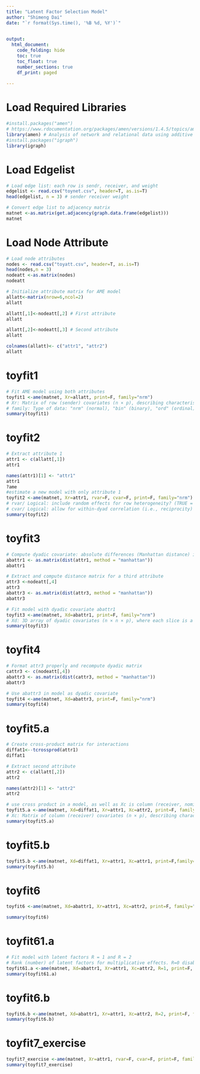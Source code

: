 ```yaml
---
title: "Latent Factor Selection Model"
author: "Shimeng Dai"
date: "`r format(Sys.time(), '%B %d, %Y')`"

 
output: 
  html_document:
    code_folding: hide
    toc: true
    toc_float: true
    number_sections: true
    df_print: paged
    
---
```


# Load Required Libraries

```r
#install.packages("amen")
# https://www.rdocumentation.org/packages/amen/versions/1.4.5/topics/ame
library(amen) # Analysis of network and relational data using additive and multiplicative effects (AME) models
#install.packages("igraph")
library(igraph)


```

# Load Edgelist

```r
# Load edge list: each row is sendr, receiver, and weight
edgelist <- read.csv("toynet.csv", header=T, as.is=T)
head(edgelist, n = 3) # sender receiver weight 

# Convert edge list to adjacency matrix
matnet <-as.matrix(get.adjacency(graph.data.frame(edgelist)))
matnet
```

# Load Node Attribute

```r
# Load node attributes
nodes <- read.csv("toyatt.csv", header=T, as.is=T)
head(nodes,n = 3)
nodeatt <-as.matrix(nodes)
nodeatt

# Initialize attribute matrix for AME model
allatt<-matrix(nrow=6,ncol=2)
allatt

allatt[,1]<-nodeatt[,2] # First attribute
allatt

allatt[,2]<-nodeatt[,3] # Second attribute
allatt

colnames(allatt)<- c("attr1", "attr2")
allatt
```

# toyfit1

```r
# Fit AME model using both attributes
toyfit1 <-ame(matnet, Xr=allatt, print=F, family="nrm")
# Xr: Matrix of row (sender) covariates (n × p), describing characteristics of the sender.
# family: Type of data: "nrm" (normal), "bin" (binary), "ord" (ordinal), "frn" (fixed rank nomination), "cbin" (censored binary), or "rrl" (relative rank likelihood).
summary(toyfit1)

```

# toyfit2

```r
# Extract attribute 1
attr1 <- c(allatt[,1])
attr1

names(attr1)[1] <- "attr1"
attr1
?ame
#estimate a new model with only attribute 1
toyfit2 <-ame(matnet, Xr=attr1, rvar=F, cvar=F, print=F, family="nrm")
# rvar/ Logical: include random effects for row heterogeneity? (TRUE = yes)
# cvar/ Logical: allow for within-dyad correlation (i.e., reciprocity)
summary(toyfit2)

```

# toyfit3

```r
# Compute dyadic covariate: absolute differences (Manhattan distance) in attr1
abattr1 <- as.matrix(dist(attr1, method = "manhattan"))
abattr1

# Extract and compute distance matrix for a third attribute
attr3 <-nodeatt[,4]
attr3
abattr3 <- as.matrix(dist(attr3, method = "manhattan"))
abattr3

# Fit model with dyadic covariate abattr1
toyfit3 <-ame(matnet, Xd=abattr1, print=F, family="nrm")
# Xd: 3D array of dyadic covariates (n × n × p), where each slice is a matrix of values describing pairs. 
summary(toyfit3)

```

# toyfit4

```r
# Format attr3 properly and recompute dyadic matrix
cattr3 <- c(nodeatt[,4])
abattr3 <- as.matrix(dist(cattr3, method = "manhattan"))
abattr3

# Use abattr3 in model as dyadic covariate
toyfit4 <-ame(matnet, Xd=abattr3, print=F, family="nrm")
summary(toyfit4)
```

# toyfit5.a

```r
# Create cross-product matrix for interactions
diffat1<--tcrossprod(attr1)
diffat1

# Extract second attribute
attr2 <- c(allatt[,2])
attr2

names(attr2)[1] <- "attr2"
attr2

# use cross product in a model, as well as Xc is column (receiver, nominee)
toyfit5.a <-ame(matnet, Xd=diffat1, Xr=attr1, Xc=attr2, print=F, family="nrm")
# Xc: Matrix of column (receiver) covariates (n × p), describing characteristics of the receiver. Often same as Xr
summary(toyfit5.a)
```

# toyfit5.b

```r
toyfit5.b <-ame(matnet, Xd=diffat1, Xr=attr1, Xc=attr1, print=F,family="nrm")
summary(toyfit5.b)
```

# toyfit6

```r
toyfit6 <-ame(matnet, Xd=abattr1, Xr=attr1, Xc=attr2, print=F, family="nrm")

summary(toyfit6)
```

# toyfit61.a

```r
# Fit model with latent factors R = 1 and R = 2
# Rank (number) of latent factors for multiplicative effects. R=0 disables latent factors; R=2 is common.
toyfit61.a <-ame(matnet, Xd=abattr1, Xr=attr1, Xc=attr2, R=1, print=F, family="nrm")
summary(toyfit61.a)

```

# toyfit6.b

```r
toyfit6.b <-ame(matnet, Xd=abattr1, Xr=attr1, Xc=attr2, R=2, print=F, family="nrm")
summary(toyfit6.b)

```

# toyfit7_exercise

```r
toyfit7_exercise <-ame(matnet, Xr=attr1, rvar=F, cvar=F, print=F, family="nrm")
summary(toyfit7_exercise)

```

